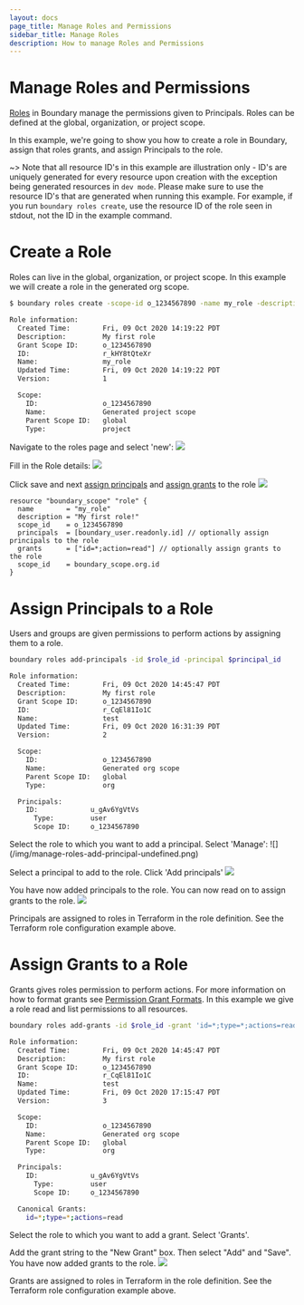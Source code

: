 ```yaml
---
layout: docs
page_title: Manage Roles and Permissions
sidebar_title: Manage Roles
description: How to manage Roles and Permissions
---
```


# Manage Roles and Permissions

[Roles](/docs/concepts/domain-model/roles) in Boundary manage the permissions given to Principals. Roles can be defined at the global, organization, or project scope.

In this example, we're going to show you how to create a role in Boundary, assign that roles grants, and assign Principals to the role.

~> Note that all resource ID's in this example are illustration only - ID's are uniquely generated for every resource upon creation with the exception being
generated resources in `dev mode`. Please make sure to use the resource ID's that are generated when running this example. For example, if you run
`boundary roles create`, use the resource ID of the role seen in stdout, not the ID in the example command.

# Create a Role

Roles can live in the global, organization, or project scope. In this example we will create a role in the generated org scope.

<Tabs>
<Tab heading="CLI">


```bash
$ boundary roles create -scope-id o_1234567890 -name my_role -description "My first role"

Role information:
  Created Time:        Fri, 09 Oct 2020 14:19:22 PDT
  Description:         My first role
  Grant Scope ID:      o_1234567890
  ID:                  r_kHY8tQteXr
  Name:                my_role
  Updated Time:        Fri, 09 Oct 2020 14:19:22 PDT
  Version:             1

  Scope:
    ID:                o_1234567890
    Name:              Generated project scope
    Parent Scope ID:   global
    Type:              project
```

</Tab>
<Tab heading="Admin Console">


Navigate to the roles page and select 'new':
![](/img/manage-roles-undefined.png)

Fill in the Role details:
![](/img/manage-roles-settings.png)

Click save and next [assign principals](/docs/common-workflows/manage-roles#assign-principals-to-a-role) and [assign grants](/docs/common-workflows/manage-roles#assign-grants-to-a-role) to the role
![](/img/manage-roles-defined.png)

</Tab>
<Tab heading="Terraform">


```hcl
resource "boundary_scope" "role" {
  name        = "my_role"
  description = "My first role!"
  scope_id    = o_1234567890
  principals  = [boundary_user.readonly.id] // optionally assign principals to the role
  grants      = ["id=*;action=read"] // optionally assign grants to the role
  scope_id    = boundary_scope.org.id
}
```

</Tab>
</Tabs>


# Assign Principals to a Role

Users and groups are given permissions to perform actions by assigning them to a role.

<Tabs>
<Tab heading="CLI">


```bash
boundary roles add-principals -id $role_id -principal $principal_id

Role information:
  Created Time:        Fri, 09 Oct 2020 14:45:47 PDT
  Description:         My first role
  Grant Scope ID:      o_1234567890
  ID:                  r_CqEl81Io1C
  Name:                test
  Updated Time:        Fri, 09 Oct 2020 16:31:39 PDT
  Version:             2

  Scope:
    ID:                o_1234567890
    Name:              Generated org scope
    Parent Scope ID:   global
    Type:              org

  Principals:
    ID:             u_gAv6YgVtVs
      Type:         user
      Scope ID:     o_1234567890
```

</Tab>
<Tab heading="Admin Console">
Select the role to which you want to add a principal. Select 'Manage':
![](/img/manage-roles-add-principal-undefined.png)


Select a principal to add to the role. Click 'Add principals'
![](/img/manage-roles-add-principal-settings.png)

You have now added principals to the role. You can now read on to assign grants to the role.
![](/img/manage-roles-add-principal-defined.png)

</Tab>
<Tab heading="Terraform">
Principals are assigned to roles in Terraform in the role definition. See the Terraform role configuration example above.


</Tab>
</Tabs>


# Assign Grants to a Role

Grants gives roles permission to perform actions. For more information on how to format grants see [Permission Grant Formats](https://boundaryproject.io/docs/concepts/security/permissions-model#permission-grant-formats).
In this example we give a role read and list permissions to all resources.

<Tabs>
<Tab heading="CLI">


```bash
boundary roles add-grants -id $role_id -grant 'id=*;type=*;actions=read,list'

Role information:
  Created Time:        Fri, 09 Oct 2020 14:45:47 PDT
  Description:         My first role
  Grant Scope ID:      o_1234567890
  ID:                  r_CqEl81Io1C
  Name:                test
  Updated Time:        Fri, 09 Oct 2020 17:15:47 PDT
  Version:             3

  Scope:
    ID:                o_1234567890
    Name:              Generated org scope
    Parent Scope ID:   global
    Type:              org

  Principals:
    ID:             u_gAv6YgVtVs
      Type:         user
      Scope ID:     o_1234567890

  Canonical Grants:
    id=*;type=*;actions=read

```

</Tab>
<Tab heading="Admin Console">
Select the role to which you want to add a grant. Select 'Grants'.


Add the grant string to the "New Grant" box. Then select "Add" and "Save".
You have now added grants to the role.
![](/img/manage-roles-assign-grants-defined.png)

</Tab>


<Tab heading="Terraform">
Grants are assigned to roles in Terraform in the role definition. See the Terraform role configuration example above.


</Tab>
</Tabs>


